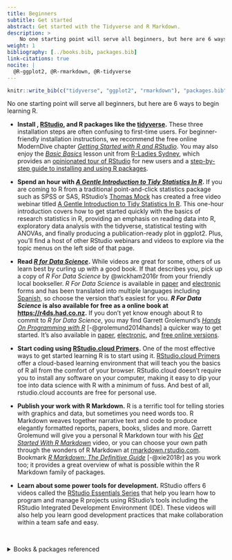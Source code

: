 ```yaml
---
title: Beginners
subtitle: Get started
abstract: Get started with the Tidyverse and R Markdown.
description: >
    No one starting point will serve all beginners, but here are 6 ways to begin learning R.
weight: 1
bibliography: [../books.bib, packages.bib] 
link-citations: true
nocite: | 
  @R-ggplot2, @R-rmarkdown, @R-tidyverse
---
```


```r
knitr::write_bib(c("tidyverse", "ggplot2", "rmarkdown"), "packages.bib") 
```


No one starting point will serve all beginners, but here are 6 ways to begin learning R.

- __Install [<i class="fab fa-r-project"></i>](https://cloud.r-project.org/), [RStudio](http://www.rstudio.com/download), and R packages like the [tidyverse](https://www.tidyverse.org/).__ These three installation steps are often confusing to first-time users. For beginner-friendly installation instructions, we recommend the free online ModernDive chapter [_Getting Started with R and RStudio_](https://moderndive.netlify.com/1-getting-started.html). You may also enjoy the [_Basic Basics_](https://rladiessydney.org/courses/ryouwithme/basicbasics) lesson unit from [R-Ladies Sydney](https://rladiessydney.org), which provides an [opinionated tour of RStudio](https://rladiessydney.org/courses/ryouwithme/01-basicbasics-1/) for new users and a [step-by-step guide to installing and using R packages](https://rladiessydney.org/courses/ryouwithme/01-basicbasics-2/).

- __Spend an hour with [*A Gentle Introduction to Tidy Statistics In R*](https://resources.rstudio.com/webinars/a-gentle-introduction-to-tidy-statistics-in-r).__ If you are coming to R from a traditional point-and-click statistics package such as SPSS or SAS, RStudio's [Thomas Mock](https://twitter.com/thomas_mock) has created a free video webinar titled [A Gentle Introduction to Tidy Statistics In R](https://resources.rstudio.com/webinars/a-gentle-introduction-to-tidy-statistics-in-r). This one-hour introduction covers how to get started quickly with the basics of research statistics in R, providing an emphasis on reading data into R, exploratory data analysis with the tidyverse, statistical testing with ANOVAs, and finally producing a publication-ready plot in ggplot2. Plus, you'll find a host of other RStudio webinars and videos to explore via the topic menus on the left side of that page.

- __Read [*R for Data Science*](https://r4ds.had.co.nz).__ While videos are great for some, others of us learn best by curling up with a good book. If that describes you, pick up a copy of *R For Data Science* by @wickham2016r from your friendly local bookseller. *R For Data Science* is available in [paper](https://www.amazon.com/Data-Science-Transform-Visualize-Model-dp-1491910399/dp/1491910399/ref=mt_paperback?_encoding=UTF8&me=&qid=1562083100) and [electronic](https://www.amazon.com/Data-Science-Transform-Visualize-Model-ebook-dp-B01NAJAEN5/dp/B01NAJAEN5/ref=mt_kindle?_encoding=UTF8&me=&qid=1562083100) forms and has been translated into multiple languages including [Spanish](https://es.r4ds.hadley.nz/), so choose the version that's easiest for you. **_R For Data Science_ is also available for free as a online book at [https://r4ds.had.co.nz](https://r4ds.had.co.nz).** If you don't yet know enough about R to commit to *R for Data Science*, you may find Garrett Grolemund's [*Hands On Programming with R*](https://rstudio-education.github.io/hopr/) [-@grolemund2014hands] a quicker way to get started. It's also available in [paper](https://www.amazon.com/Hands-Programming-Write-Functions-Simulations/dp/1449359019), [electronic](https://www.amazon.com/Hands-Programming-Write-Functions-Simulations-ebook-dp-B00LPUIB8C/dp/B00LPUIB8C/ref=mt_kindle?_encoding=UTF8&me=&qid=), and [free online versions](https://rstudio-education.github.io/hopr/).

- __Start coding using [RStudio.cloud Primers](https://rstudio.cloud/learn/primers).__ One of the most effective ways to get started learning R is to start using it. [RStudio.cloud Primers](https://rstudio.cloud/learn/primers) offer a cloud-based learning environment that will teach you the basics of R all from the comfort of your browser. RStudio.cloud doesn't require you to install any software on your computer, making it easy to dip your toe into data science with R with a minimum of fuss. And best of all, rstudio.cloud accounts are free for personal use.

- __Publish your work with R Markdown.__ R is a terrific tool for telling stories with graphics and data, but sometimes you need words too. R Markdown weaves together narrative text and code to produce elegantly formatted reports, papers, books, slides and more. Garrett Grolemund will give you a personal R Markdown tour with his [*Get Started With R Markdown*](https://resources.rstudio.com/the-essentials-of-data-science/getting-started-with-r-markdown-60-02) video, or you can choose your own path through the wonders of R Markdown at [rmarkdown.rstudio.com](https://rmarkdown.rstudio.com). Bookmark [*R Markdown: The Definitive Guide*](https://rstudio-education.github.io/hopr/) [-@xie2018r] as you work too; it provides a great overview of what is possible within the R Markdown family of packages.

- __Learn about some power tools for development.__ RStudio offers 6 videos called the [RStudio Essentials Series](https://resources.rstudio.com) that help you learn how to program and manage R projects using RStudio's tools including the RStudio Integrated Development Environment (IDE). These videos will also help you learn good development practices that make collaboration within a team safe and easy.

\


<details><summary>Books & packages referenced</summary>
<p>



